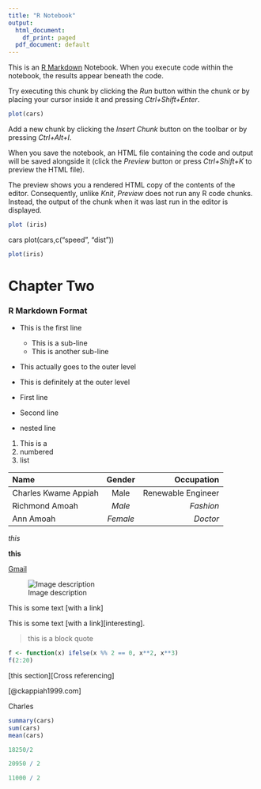 ```yaml
---
title: "R Notebook"
output:
  html_document:
    df_print: paged
  pdf_document: default
---
```


This is an [R Markdown](http://rmarkdown.rstudio.com) Notebook. When you execute code within the notebook, the results appear beneath the code.

Try executing this chunk by clicking the *Run* button within the chunk or by placing your cursor inside it and pressing *Ctrl+Shift+Enter*.

```r
plot(cars)
```

Add a new chunk by clicking the *Insert Chunk* button on the toolbar or by pressing *Ctrl+Alt+I*.

When you save the notebook, an HTML file containing the code and output will be saved alongside it (click the *Preview* button or press *Ctrl+Shift+K* to preview the HTML file).

The preview shows you a rendered HTML copy of the contents of the editor. Consequently, unlike *Knit*, *Preview* does not run any R code chunks. Instead, the output of the chunk when it was last run in the editor is displayed.


``` r
plot (iris)
```
cars
plot(cars,c("speed", "dist"))

```r
plot(iris)
```

# **Chapter Two**


### R Markdown Format 

* This is the first line
   * This is a sub-line
   * This is another sub-line
* This actually goes to the outer level
* This is definitely at the outer level

- First line
* Second line
 - nested line

1. This is a
2. numbered
3. list


| Name                  | Gender        | Occupation         |
| :------------         | :-----------: | --------------:    |
| Charles Kwame Appiah  | Male          | Renewable Engineer |
| Richmond Amoah        | *Male*        | *Fashion*          |
| Ann Amoah             | *Female*      | *Doctor*           |


*this*


**this**

[Gmail](https://mail.google.com/mail/u/0/?q=francis+#inbox)
 
 
 
![Image description](URL to image) 
 
 
This is some text [with a link]


This is some text [with a link][interesting].

> this is a
> block quote


```r
f <- function(x) ifelse(x %% 2 == 0, x**2, x**3)
f(2:20)
```

[this section][Cross referencing]

[@ckappiah1999.com]

<sc>Charles</sc>


```r
summary(cars)
sum(cars)
mean(cars)
```
```r
18250/2
```
```r
20950 / 2

11000 / 2
```
